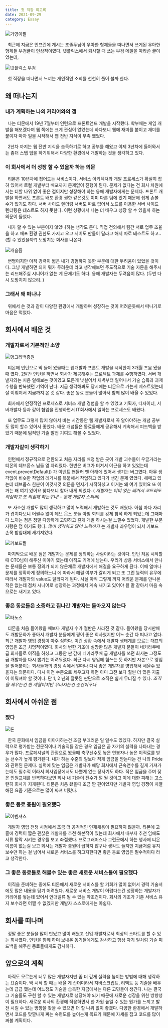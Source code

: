 ```yaml
---
title: 첫 직장 회고록
date: 2021-09-29
category: Essay
---
```


![가영이짤](./images/inuasha.jpeg)

&nbsp; 최근에 지금은 인프런에 계시는 조졸두님이 우아한 형제들을 떠나면서 쓰게된 우아한 형제들 부검글이 인상적이였다. 넷플릭스에서 퇴사할 때 쓰는 부검 메일을 따라쓴 글이었는데,

![넷플릭스 부검](./images/neflix.png)

&nbsp; 첫 직장을 떠나면서 느끼는 개인적인 소회를 천천히 풀어 볼까 한다.

## 왜 떠나는지

### 내가 계획하는 나의 커리어와의 갭

&nbsp; 나는 티몬에서 19년 7월부터 인턴으로 프론트앤드 개발을 시작했다. 학부때는 게임 개발을 해보겠다며 웹 쪽에는 크게 관심이 없었는데 하다보니 웹에 재미를 붙이고 재미를 붙이자 마자 일을 시작해서 웹 전반 지식이 부족 했었다.

&nbsp; 2년차 까지는 웹 전반 지식을 습득하기로 하고 공부를 해왔고 이제 3년차에 들어와서는 좀더 스텝 업을 하기위해서 다양한 환경에서 개발하는 것을 생각하고 있다.

### 이 회사에서 더 성장 할 수 있을까 하는 의문

&nbsp; 티몬은 10년차에 접어드는 서비스이다. 서비스 아키텍쳐와 개발 프로세스가 확실히 잡혀 있어서 로컬 개발부터 배포까지 문제없이 진행이 된다. 문제가 없다는 건 회사 차원에서는 더할 나위 없이 좋은 점이지만 성장해야 하는 응애 개발자에게는 문제다. 프론트 개발을 하면서도 프론트 배포 환경 권한 같은것도 이미 다른 팀에 있기 때문에 쉽게 손볼 수가 없기도 하다. 서버 사이드 렌더링 서버도 따로 없어서 노드를 이용한 서버 사이드 렌더링은 테스트도 하지 못한다. 이런 상황에서 나는 더 배우고 성장 할 수 있을까 하는 의문이 들었다.

&nbsp; 내가 할 수 있는 부분이지 않았나하는 생각도 든다. 직접 건의해서 팀간 서로 업무 조율을 하고 배포 환경 권한도 가지고 오고 서버도 만들어 달라고 해서 따로 테스트도 하고.. (할 수 있었을까?) 도망치듯 회사를 나온다.

![개슬픔](./images/dogcry.png)

&nbsp; 변명이지만 아직 경력이 짧은 내가 경험하지 못한 부분에 대한 두려움이 있었을 것이다. 그냥 개발하면 되지 뭐가 두려운데 라고 생각해보면 주도적으로 기술 자문을 해주시는 리드해주실 시니어가 없는 게 문제기도 하다. 응애 개발자는 두려움이 많다. (두번 다시 도망치지 않으리..)

### 그래서 왜 떠나냐

&nbsp; 위에서 쓴 것과 같이 다양한 환경에서 개발하며 성장하는 것이 어려운듯해서 떠나기로 마음은 먹었다.

## 회사에서 배운 것

### 개발자로서 기본적인 소양

![앵그리백종원](./images/back.png)

&nbsp; 티몬에 인턴으로 막 들어 왔을때는 웹개발과 프론트 개발을 시작한지 3개월 즈음 됐을때 였다. 2달간 인턴을 하면서 회사가 제공해주는 프로젝트 과제를 수행하였다. 서버 개발자와는 처음 일해보는 것이였고 모든게 낯설어서 새벽부터 일어나서 기술 습득과 과제 수행을 반복했던 기억이 난다. 지금 생각해봐도 당시에는 티몬으로 가는게 베스트였는데 잘 이뤄져서 지금까지 온 것 같다. 좋은 동료 분들이 많아서 함께 많이 배울 수 있었다.

&nbsp; 회사에서 안정적인 프로세스로 서비스 개발 경험을 할 수 있었고 기획자, 디자이너, 서버개발자 등과 같이 협업을 진행하면서 IT회사에서 일하는 프로세스도 배웠다.

&nbsp; 또 업무도 그렇게 많지 않아서 비는 시간동안 웹 개발자로서 꼭 알아야하는 개념 공부도 많이 할수 있어서 좋았다. 배운 개념들은 동료들에게 공유해서 계속해서 피드백을 받았기 때문에 팀적인 기술 발전 기여도 해볼 수 있었다.

### 개발자같이 생각하기

&nbsp; 인턴에서 정규직으로 전환되고 처음 자리를 배정 받은 곳이 개발 괴수들이 우글거리는 티몬의 데브옵스 님들 옆 자리였다. 한번은 버그가 터져서 야근을 하고 있었는데 event.preventDefault() 가 이벤트 핸들러 맨 아래에 있어서 생기는 버그였다. 아무 생각없이 비슷한 작업의 레거시를 복붙해서 작업하고 있다가 생긴 문제 였었다. 헤메고 있는데 데브옵스 한분이 이것저것 의문을 던지기 시작하셨고 이거는 왜 여기 있어요 또 이거는 왜 여기 있어요 찾다보니 찾아 내게 되었다. ( _개발자는 이미 있는 레거시 코드라도 의심하고 또 의심해 하는구나! - 응애 개발자 스티비)_

&nbsp; 또 사소한 개발도 많이 생각하고 많이 노력해서 개발하는 것도 배웠다. 아침 마다 자리가 겹치다보니 어쩔수 없이 데브 옵스 분들 아침 회의를 강제 참석 하게 되었는데 그때마다 느끼는 점은 정말 다양하게 고민하고 깊게 개발 하시는걸 느낄수 있었다. 개발한 부분 자랑은 덤 이기도 했다. _많이 생각하고 많이 노력하자_ 는 개발자 좌우명이 되서 키보드 손목 받침대에 새겨져있다.

![키보드짤](./images/key.png)

&nbsp; 마지막으로 배운 점은 개발자는 문제를 정의하는 사람이라는 것이다. 인턴 처음 시작할때 CTO님이 해주신 이야기 였는데 아직도 기억에 남는다. 우리가 상용 서비스에서 만나는 문제들은 보통 정의가 되지 않은채로 개발자에게 해결을 요구하게 된다. 이때 얼마나 문제를 정확하게 정의하느냐 에 따라서 해결 여부가 갈리게 되고 또 그런 능력의 유무에 따라서 개발자의 value도 달라지게 된다. 사실 아직 그렇게 까지 어려운 문제를 만나본 적은 없는데 점차 시니어로 성장하는 과정에서 계속 새기고 있어야 될 말 같아서 마음 속으로는 새기고 있다.

### 좋은 동료들은 소중하고 집나간 개발자는 돌아오지 않는다

![타노스](./images/thanos.png)

&nbsp; 티몬을 처음 들어왔을 때보다 개발자 수가 절반은 사라진 것 같다. 들어왔을 당시만해도 개발문화가 좋아서 개발자 분들에게 평이 좋은 회사였지만 어느 순간 다 떠나고 없다. 최근 개발자 영입 경쟁이 아주 심하다. 이런 상황 속에서 개발자 생태계를 모르는 대표의 영입은 조금 치명적이였다. 회사의 변한 기조에 실망한 많은 개발자 분들이 네카라쿠배 급 회사들로 이직을 하셨고 그동안 싼 값에 네카라쿠배 급 개발자를 쓰던 회사는 그정도 급 개발자를 다시 뽑기는 어려워졌다. 최근 다시 영입에 힘쓰는 듯 하지만 자본으로 영입을 밀어붙이는 회사들과의 경쟁 속에서 얼마나 다시 좋은 개발자를 영입해서 세울수 있을지는 의문이다. 다시 이전 수준으로 세우고자 하면 아마 그전 보다 훨씬 더 많은 지출이 이뤄져야 할 것이다. 단 1, 2 년의 잘못된 판단으로 조직은 쉽게 무너질 수 있다. _조직을 세우는건 한 세월이지만 무너지는건 순간이구나_

## 회사에서 아쉬운 점

### 짰다

![돈](./images/money.png)

&nbsp; 한국 문화에서 임금을 이야기하는건 조금 부끄러운 일 일수도 있겠다. 하지만 결국 실력으로 평가받는 전문직이나 기술직들 같은 경우 임금은 곧 자기의 실력을 나타내는 경우가 많다. 프로페셔널의 관점으로 봤을때 축구선수도 높은 연봉자나 높은 이적료를 받는 선수가 높게 평가된다. 내가 하는 수준의 일보다 적게 임금을 받는다는 건 나의 Pride와 관련된 문제다. 실력에 맞는 임금은 개발자가 해당 회사에서 근속연수를 길게 가져가는데도 필수적 이라서 회사입장에서도 나쁠게 없는 장사기도 하다. 적은 임금을 주며 잦은 인원교체를 반복하다보면 회사 내 기술이 전수가 덜 될 것이고 이에 대한 피해는 고스란히 회사가 지게된다. 티몬은 처음 왔을때 조금 짠 편이었지만 개발자 영입 경쟁이 치열해진 요즘 기준으로는 많이 짜져 버렸다.

### 좋은 동료 충원이 필요했다

![어벤져스](./images/avengers.png)

&nbsp; 개발자 영입 전쟁 시점에서 조금 더 공격적인 인재채용이 필요하지 않을까. 티몬에 고졸에 경력이 짧은 괜찮은 개발자를 추천 해본적이 있는데 회사에서 내부자 추천 임에도 서류 탈락 시키는 경우를 보고 좌절했다. 프로그래머스나 그런곳에서 하는 행사에 티몬 이름이 없는걸 보고 회사는 개발자 충원이 급하지 않구나 생각도 들지만 지금처럼 유지 보수만 하는 걸 넘어서 새로운 서비스를 하고자한다면 좋은 동료 영입은 필수적이다 라고 생각한다.

### 그 좋은 동료들로 해볼수 있는 좋은 새로운 서비스들이 필요했다

&nbsp; 이직을 준비하는 중에도 티몬에서 새로운 서비스를 할 기회가 많이 없어서 경력 기술서에도 많은 내용을 담기 어려웠다. 새로운 서비스 개발이 어렵다는건 성장하는 개발자가 커리어를 쌓는데 있어서 언더밸류 될 수 있는 악조건이다. 회사의 기조가 기존 서비스 유지 보수라면 어쩔 수 없겠지만 개발자 스스로에게는 아쉽다.

## 회사를 떠나며

&nbsp; 정말 좋은 분들을 많이 만났고 많이 배웠고 신입 개발자로서 최상의 스타트를 할 수 있는 회사였다. 인턴을 함께 하며 보내온 동기들에게도 감사하고 항상 자기 일처럼 기술 피드백을 해주신 동료들에게도 감사하다.

## 앞으로의 계획

&nbsp; 아직도 모르는게 너무 많은 개발자지만 좀 더 깊게 실력을 높이는 방법에 대해 생각하는 요즘이다. 막 시작 할 때는 배울 게 산더미라서 자바스크립트, 리액트 등 기술을 배우는데 급급 했는데 어느정도 기술을 습득한 지금에서는 다른 고민들이 생긴다. 나는 결국 그 기술들도 구현 할 수 있는 개발자로 성장해야 되기 때문에 새로운 성장을 위한 방향성이 필요하다. 새로운 회사의 환경에 적응하면서 한 차원 높일 수 있는 뭔가를 느끼고 발전 시킬 수 있는 방향을 찾을 수 있으면 더 할 나위 없이 좋겠다. 다양한 환경에서 개발하면서 코드를 맛깔나게 짜는 숙련도를 높이는게 목표기 때문에 자세를 잡고 코드를 많이 짜볼 계획이다.
